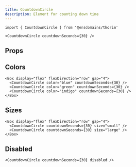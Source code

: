 ```yaml
---
title: CountdownCircle
description: Element for counting down time
---
```


```tsx
import { CountdownCircle } from '@ensdomains/thorin'
```

```tsx expand=true live=true
<CountdownCircle countdownSeconds={30} />
```

## Props

<PropsTable sourceLink={sourceLink} types={types} />

## Colors

```tsx expand=true live=true
<Box display="flex" flexDirection="row" gap="4">
  <CountdownCircle color="blue" countdownSeconds={30} />
  <CountdownCircle color="green" countdownSeconds={30} />
  <CountdownCircle color="indigo" countdownSeconds={30} />
</Box>
```

## Sizes

```tsx expand=true live=true
<Box display="flex" flexDirection="row" gap="4">
  <CountdownCircle countdownSeconds={30} size="small" />
  <CountdownCircle countdownSeconds={30} size="large" />
</Box>
```

## Disabled

```tsx expand=true live=true
<CountdownCircle countdownSeconds={30} disabled />
```
